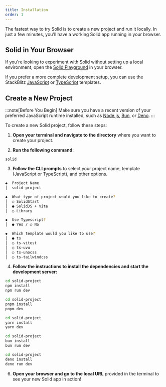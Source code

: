 ```yaml
---
title: Installation
order: 1
---
```


The fastest way to try Solid is to create a new project and run it locally.
In just a few minutes, you’ll have a working Solid app running in your browser.

## Solid in Your Browser

If you're looking to experiment with Solid without setting up a local environment, open the [Solid Playground](https://playground.solidjs.com/) in your browser.

If you prefer a more complete development setup, you can use the StackBlitz [JavaScript](https://stackblitz.com/github/solidjs/templates/tree/master/js) or [TypeScript](https://stackblitz.com/github/solidjs/templates/tree/master/ts) templates.

## Create a New Project

:::note[Before You Begin]
Make sure you have a recent version of your preferred JavaScript runtime installed, such as [Node.js](https://nodejs.org/en), [Bun](https://bun.sh/), or [Deno](https://deno.com/).
:::

To create a new Solid project, follow these steps:

1. **Open your terminal and navigate to the directory** where you want to create your project.

2. **Run the following command:**

```package-create
solid
```

3. **Follow the CLI prompts** to select your project name, template (JavaScript or TypeScript), and other options.

```sh
◆  Project Name
│  solid-project

◆  What type of project would you like to create?
│  ○ SolidStart
│  ● SolidJS + Vite
│  ○ Library

◆  Use Typescript?
│  ● Yes / ○ No

◆  Which template would you like to use?
│  ● ts
│  ○ ts-vitest
│  ○ ts-uvu
│  ○ ts-unocss
│  ○ ts-tailwindcss
```

4. **Follow the instructions to install the dependencies and start the development server:**

```sh title="npm" tab="package-manager"
cd solid-project
npm install
npm run dev
```

```sh title="pnpm" tab="package-manager"
cd solid-project
pnpm install
pnpm dev
```

```sh title="yarn" tab="package-manager"
cd solid-project
yarn install
yarn dev
```

```sh title="bun" tab="package-manager"
cd solid-project
bun install
bun run dev
```

```sh title="deno" tab="package-manager"
cd solid-project
deno install
deno run dev
```

6. **Open your browser and go to the local URL** provided in the terminal to see your new Solid app in action!